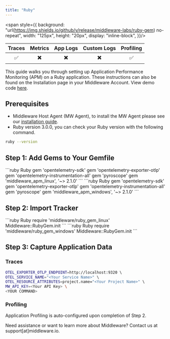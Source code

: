 ```yaml
---
title: "Ruby"
---
```

<span style={{
    background: "url(https://img.shields.io/github/v/release/middleware-labs/ruby-gem) no-repeat",
    width: "125px",
    height: "20px",
    display: "inline-block",
}}/>

| Traces | Metrics | App Logs | Custom Logs | Profiling |
| :----: | :-----: | :------: | :---------: | :-------: |
| ✅ | ✖️ | ✖️ | ✖️ | ✅ |

This guide walks you through setting up Application Performance Monitoring (APM) on a Ruby application. These instructions can also be found on the Installation page in your Middleware Account. View demo code [here](https://github.com/middleware-labs/demo-apm/tree/master/ruby).

## Prerequisites
* Middleware Host Agent (MW Agent), to install the MW Agent please see our [installation guide](https://docs.middleware.io/docs/agent-installation/overview).
* Ruby version 3.0.0, you can check your Ruby version with the following command.
```bash Shell
ruby --version
```

## Step 1: Add Gems to Your Gemfile

<Tabs>
  <Tab title="Linux Gemfile">
    ```ruby Ruby
       gem 'opentelemetry-sdk'
       gem 'opentelemetry-exporter-otlp'
       gem 'opentelemetry-instrumentation-all'
       gem 'pyroscope'
       gem 'middleware_apm_linux', '~> 2.1.0'
    ```
  </Tab>
  <Tab title="Windows Gemfile">
    ```ruby Ruby
        gem 'opentelemetry-sdk'
        gem 'opentelemetry-exporter-otlp'
        gem 'opentelemetry-instrumentation-all'
        gem 'pyroscope'
        gem 'middleware_apm_windows', '~> 2.1.0'
    ```
  </Tab>
</Tabs>




## Step 2: Import Tracker

<Tabs>
  <Tab title="Linux Environment">
    ```ruby Ruby
        require 'middleware/ruby_gem_linux'
        Middleware::RubyGem.init
    ```
  </Tab>
  <Tab title="Windows Environment">
    ```ruby Ruby
        require 'middleware/ruby_gem_windows'
        Middleware::RubyGem.init
    ```
  </Tab>
</Tabs>

## Step 3: Capture Application Data

### Traces
```bash Shell
OTEL_EXPORTER_OTLP_ENDPOINT=http://localhost:9320 \ 
OTEL_SERVICE_NAME="<Your Service Name>" \ 
OTEL_RESOURCE_ATTRIBUTES=project.name="<Your Project Name>" \ 
MW_API_KEY=<Your API Key> \ 
<YOUR COMMAND> 
```
### Profiling
Application Profiling is auto-configured upon completion of Step 2.

<Note> Need assistance or want to learn more about Middleware? Contact us at support[at]middleware.io. </Note>